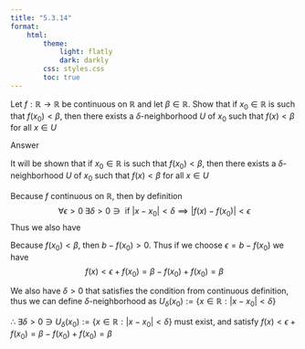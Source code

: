 ```yaml
---
title: "5.3.14"
format:
    html:
        theme:
            light: flatly
            dark: darkly
        css: styles.css
        toc: true
---
```


Let $f: \mathbb{R} \to \mathbb{R}$ be continuous on $\mathbb{R}$ and let $\beta \in \mathbb{R}$. Show that if $x_0 \in \mathbb{R}$ is such that $f(x_0) < \beta$, then there exists a $\delta$-neighborhood $U$ of $x_0$ such that $f(x) < \beta$ for all $x \in U$

Answer

It will be shown that if $x_0 \in \mathbb{R}$ is such that $f(x_0) < \beta$, then there exists a $\delta$-neighborhood $U$ of $x_0$ such that $f(x) < \beta$ for all $x \in U$

Because $f$ continuous on $\mathbb{R}$, then by definition $$\forall \epsilon > 0 \; \exists \delta > 0 \ni \text{ if } |x - x_0| < \delta \implies |f(x) - f(x_0)| < \epsilon$$
Thus we also have

\begin{align*}
    & |f(x) - f(x_0)| < \epsilon \\
    -\epsilon < & f(x) - f(x_0) < \epsilon \\
    f(x_0) - \epsilon <  & f(x) < \epsilon + f(x_0) \\
\end{align*}

Because $f(x_0) < \beta$, then $b - f(x_0) > 0$. Thus if we choose $\epsilon = b - f(x_0)$ we have $$f(x) < \epsilon + f(x_0) = \beta - f(x_0) + f(x_0) = \beta$$

We also have $\delta > 0$ that satisfies the condition from continuous definition, thus we can define $\delta$-neighborhood as $U_\delta(x_0) := \{x \in \mathbb{R} : |x - x_0| < \delta\}$

$\therefore \; \exists \delta > 0 \ni U_\delta(x_0) := \{x \in \mathbb{R} : |x - x_0| < \delta \}$ must exist, and satisfy $f(x) < \epsilon + f(x_0) = \beta - f(x_0) + f(x_0) = \beta$